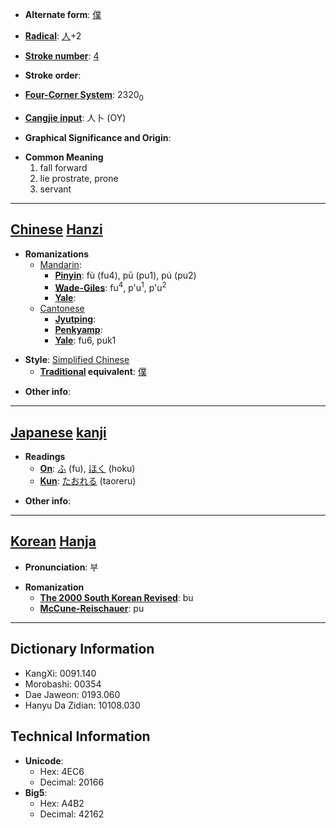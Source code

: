 * '''Alternate form''': [[僕]]

* '''[[Wiktionary:Chinese radical index| Radical]]''': [[Wiktionary:Chinese radical index 人|人]]+2

* '''[[Wiktionary:Chinese total strokes index|Stroke number]]''': [[Wiktionary:Chinese total strokes index 4|4]]

* '''Stroke order''': 

* '''[[Wiktionary:Chinese four corner index|Four-Corner System]]''': 2320<sub>0</sub>

* '''[[Wiktionary:Chinese Cangjie index|Cangjie input]]''': 人卜 (OY)

* '''Graphical Significance and Origin''': 

* '''Common Meaning'''
*#fall forward
*# lie prostrate, prone
*# servant


----

== [[Chinese]] [[Hanzi]] ==

* '''Romanizations'''
** [[Mandarin]]:
*** '''[[Pinyin]]''': fù (fu4), pū (pu1), pú (pu2)
*** '''[[Wade-Giles]]''': fu<sup>4</sup>, p'u<sup>1</sup>, p'u<sup>2</sup>
*** '''[[Yale]]''': 
**[[Cantonese]]
***'''[[Jyutping]]''':
***'''[[Penkyamp]]''': 
***'''[[Yale]]''': fu6, puk1

* '''Style''': [[Simplified Chinese]] 
** '''[[Traditional Chinese|Traditional]] equivalent''': [[僕]]

* '''Other info''': 

----

== [[Japanese]] [[kanji]] ==

* '''Readings'''
** '''[[On]]''': [[ふ]] (fu), [[ほく]] (hoku)
** '''[[Kun]]''': [[たおれる]] (taoreru)

* '''Other info''':  

----

== [[Korean]] [[Hanja]] ==

* '''Pronunciation''': 부

* '''Romanization'''
** '''[[The 2000 South Korean Revised Romanization|The 2000 South Korean Revised]]''': bu
** '''[[McCune-Reischauer]]''': pu

----

== Dictionary Information ==

* KangXi: 0091.140
* Morobashi: 00354
* Dae Jaweon: 0193.060
* Hanyu Da Zidian: 10108.030

== Technical Information ==

* '''Unicode''':
** Hex: 4EC6
** Decimal: 20166
* '''Big5''':
** Hex: A4B2
** Decimal: 42162